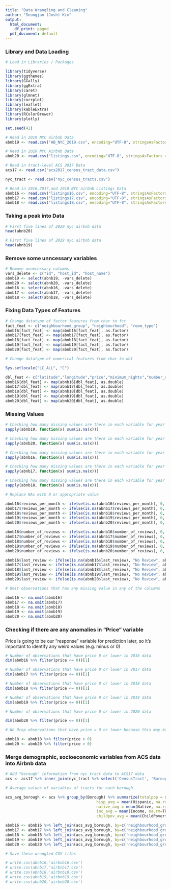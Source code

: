 ```yaml
---
title: "Data Wrangling and Cleaning"
author: "Seungjun (Josh) Kim"
output:
  html_document:
    df_print: paged
  pdf_document: default
---
```


### Library and Data Loading

```r
# Load in Libraries / Packages

library(tidyverse)
library(ggthemes)
library(GGally)
library(ggExtra)
library(caret)
library(glmnet)
library(corrplot)
library(leaflet)
library(kableExtra)
library(RColorBrewer)
library(plotly)
```

```r

set.seed(42)

# Read in 2019 NYC airbnb Data
abnb19 <- read.csv("AB_NYC_2019.csv", encoding="UTF-8", stringsAsFactors = F, na.strings=c(""))

# Read in 2020 NYC Airbnb Data
abnb20 <- read.csv("listings.csv", encoding="UTF-8", stringsAsFactors = F, na.strings=c(""))

# Read in tract-level ACS 2017 Data
acs17 <- read.csv("acs2017_census_tract_data.csv")

nyc_tract <- read.csv("nyc_census_tracts.csv")

# Read in 2016,2017,and 2018 NYC airbnb Listings Data
abnb16 <- read.csv("listings16.csv", encoding="UTF-8", stringsAsFactors = F, na.strings=c(""))
abnb17 <- read.csv("listings17.csv", encoding="UTF-8", stringsAsFactors = F, na.strings=c(""))
abnb18 <- read.csv("listings18.csv", encoding="UTF-8", stringsAsFactors = F, na.strings=c(""))
```

### Taking a peak into Data

```r
# First five lines of 2020 nyc airbnb data
head(abnb20)
```

```r
# First five lines of 2019 nyc airbnb data
head(abnb19)
```

### Remove some unncessary variables

```r
# Remove unnecessary columns
vars_delete <- c("id", "host_id", "host_name")
abnb19 <- select(abnb19, -vars_delete)
abnb20 <- select(abnb20, -vars_delete)
abnb16 <- select(abnb16, -vars_delete)
abnb17 <- select(abnb17, -vars_delete)
abnb18 <- select(abnb18, -vars_delete)
```

### Fixing Data Types of Features

```r
# Change datatype of factor features from char to fct
fact_feat <- c("neighbourhood_group", "neighbourhood", "room_type")
abnb16[fact_feat] <- map(abnb16[fact_feat], as.factor)
abnb17[fact_feat] <- map(abnb17[fact_feat], as.factor)
abnb18[fact_feat] <- map(abnb18[fact_feat], as.factor)
abnb19[fact_feat] <- map(abnb19[fact_feat], as.factor)
abnb20[fact_feat] <- map(abnb20[fact_feat], as.factor)
```

```r
# Change datatype of numerical features from char to dbl

Sys.setlocale("LC_ALL", "C")

dbl_feat <- c("latitude","longitude","price","minimum_nights","number_of_reviews","reviews_per_month","calculated_host_listings_count","availability_365")
abnb16[dbl_feat] <- map(abnb16[dbl_feat], as.double)
abnb17[dbl_feat] <- map(abnb17[dbl_feat], as.double)
abnb18[dbl_feat] <- map(abnb18[dbl_feat], as.double)
abnb19[dbl_feat] <- map(abnb19[dbl_feat], as.double)
abnb20[dbl_feat] <- map(abnb20[dbl_feat], as.double)
```
### Missing Values

```r
# Checking how many missing values are there in each variable for year 2019
sapply(abnb19, function(x) sum(is.na(x)))
```

```r
# Checking how many missing values are there in each variable for year 2020
sapply(abnb20, function(x) sum(is.na(x)))
```

```r
# Checking how many missing values are there in each variable for year 2016
sapply(abnb16, function(x) sum(is.na(x)))
```

```r
# Checking how many missing values are there in each variable for year 2017
sapply(abnb17, function(x) sum(is.na(x)))
```

```r
# Checking how many missing values are there in each variable for year 2017
sapply(abnb18, function(x) sum(is.na(x)))
```

```r
# Replace NAs with 0 or appropriate value

abnb16$reviews_per_month <- ifelse(is.na(abnb16$reviews_per_month), 0, abnb16$reviews_per_month)
abnb17$reviews_per_month <- ifelse(is.na(abnb17$reviews_per_month), 0, abnb17$reviews_per_month)
abnb18$reviews_per_month <- ifelse(is.na(abnb18$reviews_per_month), 0, abnb18$reviews_per_month)
abnb19$reviews_per_month <- ifelse(is.na(abnb19$reviews_per_month), 0, abnb19$reviews_per_month)
abnb20$reviews_per_month <- ifelse(is.na(abnb20$reviews_per_month), 0, abnb20$reviews_per_month)

abnb16$number_of_reviews <- ifelse(is.na(abnb16$number_of_reviews), 0, abnb16$number_of_reviews)
abnb17$number_of_reviews <- ifelse(is.na(abnb17$number_of_reviews), 0, abnb17$number_of_reviews)
abnb18$number_of_reviews <- ifelse(is.na(abnb18$number_of_reviews), 0, abnb18$number_of_reviews)
abnb19$number_of_reviews <- ifelse(is.na(abnb19$number_of_reviews), 0, abnb19$number_of_reviews)
abnb20$number_of_reviews <- ifelse(is.na(abnb20$number_of_reviews), 0, abnb20$number_of_reviews)

abnb16$last_review <- ifelse(is.na(abnb16$last_review), "No Review", abnb16$last_review)
abnb17$last_review <- ifelse(is.na(abnb17$last_review), "No Review", abnb17$last_review)
abnb18$last_review <- ifelse(is.na(abnb18$last_review), "No Review", abnb18$last_review)
abnb19$last_review <- ifelse(is.na(abnb19$last_review), "No Review", abnb19$last_review)
abnb20$last_review <- ifelse(is.na(abnb20$last_review), "No Review", abnb20$last_review)
```

```r
# Omit observations that has any missing value in any of the columns

abnb16 <- na.omit(abnb16)
abnb17 <- na.omit(abnb17)
abnb18 <- na.omit(abnb18)
abnb19 <- na.omit(abnb19)
abnb20 <- na.omit(abnb20)
```

### Checking if there are any anomalies in "Price" variable

Price is going to be our "response" variable for prediction later, so it's important to identify any weird values (e.g. minus or 0)

```r
# Number of observations that have price 0 or lower in 2016 data
dim(abnb16 %>% filter(price <= 0))[1]
```

```r
# Number of observations that have price 0 or lower in 2017 data
dim(abnb17 %>% filter(price <= 0))[1]
```

```r
# Number of observations that have price 0 or lower in 2018 data
dim(abnb18 %>% filter(price <= 0))[1]
```

```r
# Number of observations that have price 0 or lower in 2019 data
dim(abnb19 %>% filter(price <= 0))[1]
```

```r
# Number of observations that have price 0 or lower in 2020 data

dim(abnb20 %>% filter(price <= 0))[1]
```

```r
# We Drop observations that have price = 0 or lower because this may be dummy / example entries on the website or some indication of an error in the system which shouldn't be included as part of the analysis

abnb18 <- abnb18 %>% filter(price > 0)
abnb20 <- abnb20 %>% filter(price > 0)
```

### Merge demographic, socioeconomic variables from ACS data into Airbnb data

```r
# Add "borough" information from nyc_tract data to ACS17 data
acs <- acs17 %>% inner_join(nyc_tract %>% select('CensusTract', 'Borough'), by=c('TractId'='CensusTract'))
```

```r
# Average values of variables of tracts for each borough

acs_avg_borough <- acs %>% group_by(Borough) %>% summarize(totalpop = sum(TotalPop, na.rm=TRUE), men_avg = mean(Men, na.rm=TRUE), wom_avg = mean(Women, na.rm=TRUE),
                                        hisp_avg = mean(Hispanic, na.rm=TRUE), white_avg = mean(White, na.rm=TRUE), black_avg = mean(Black, na.rm=TRUE), 
                                        native_avg = mean(Native, na.rm=TRUE), asian_avg = mean(Asian, na.rm=TRUE), pacific_avg = mean(Pacific, na.rm=TRUE),
                                        inc_avg = mean(Income, na.rm=TRUE), pov_avg = mean(Poverty, na.rm=TRUE), unemp_avg = mean(Unemployment, na.rm=TRUE),
                                        childpov_avg = mean(ChildPoverty, na.rm=TRUE), selfemp_avg = mean(SelfEmployed, na.rm=TRUE))
```

```r
abnb16 <- abnb16 %>% left_join(acs_avg_borough, by=c('neighbourhood_group' = 'Borough'))
abnb17 <- abnb17 %>% left_join(acs_avg_borough, by=c('neighbourhood_group' = 'Borough'))
abnb18 <- abnb18 %>% left_join(acs_avg_borough, by=c('neighbourhood_group' = 'Borough'))
abnb19 <- abnb19 %>% left_join(acs_avg_borough, by=c('neighbourhood_group' = 'Borough'))
abnb20 <- abnb20 %>% left_join(acs_avg_borough, by=c('neighbourhood_group' = 'Borough'))
```


```r
# Save these wrangled CSV files

# write.csv(abnb16,'airbnb16.csv')
# write.csv(abnb17,'airbnb17.csv')
# write.csv(abnb18,'airbnb18.csv')
# write.csv(abnb19,'airbnb19.csv')
# write.csv(abnb20,'airbnb20.csv')
```


